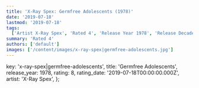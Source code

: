 ```yaml
---
title: 'X-Ray Spex: Germfree Adolescents (1978)'
date: '2019-07-18'
lastmod: '2019-07-18'
tags:
  ['Artist X-Ray Spex', 'Rated 4', 'Release Year 1978', 'Release Decade 1970']
summary: 'Rated 4'
authors: ['default']
images: ['/content/images/x-ray-spex|germfree-adolescents.jpg']
---
```


  key: 'x-ray-spex|germfree-adolescents',
  title: 'Germfree Adolescents',
  release_year: 1978,
  rating: 8,
  rating_date: '2019-07-18T00:00:00.000Z',
  artist: 'X-Ray Spex',
};

<MusicRating data={data} />
